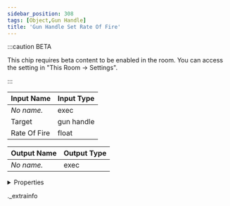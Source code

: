 ```yaml
---
sidebar_position: 308
tags: [Object,Gun Handle]
title: 'Gun Handle Set Rate Of Fire'
---
```




:::caution BETA

This chip requires beta content to be enabled in the room. You can access the setting in "This Room -> Settings".

:::

<IChip uuid="0f501beb-e2d2-471b-a8f9-054ac8e006ca" />

| Input Name | Input Type |
|-----------|-----------|
| *No name.* | exec |
| Target | gun handle |
| Rate Of Fire | float |

| Output Name | Output Type |
|-----------|-----------|
| *No name.* | exec |


<details>
  <summary>Properties</summary>
  <div>
    <div>
    <table>
      <thead>
        <tr>
          <th>Room availability:</th>
          <th>Available everywhere</th>
        </tr>
        <tr>
          <th>Is beta required?</th>
          <th>Yes</th>
        </tr>
        <tr>
          <th>Is this chip a trolling risk?</th>
          <th>No</th>
        </tr>
        <tr>
          <th>Is this chip a role assignment risk?</th>
          <th>No</th>
        </tr>
        <tr>
          <th>Chip UUID</th>
          <th>0f501beb-e2d2-471b-a8f9-054ac8e006ca</th>
        </tr>
      </thead>
    </table>
    </div>
  </div>
</details>

._extrainfo